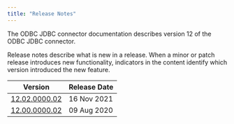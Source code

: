 ```yaml
---
title: "Release Notes"
---
```


The ODBC JDBC connector documentation describes version 12 of the ODBC JDBC connector. 

Release notes describe what is new in a release. When a minor or patch release introduces new functionality, indicators in the content identify which version introduced the new feature.

| Version                                     | Release Date | 
| ------------------------------------------- | ------------ | 
| [12.02.0000.02](01_odbc_12.2.0.2_rel_notes) | 16 Nov 2021 |
| [12.00.0000.02](03_odbc_12.0.0.2_rel_notes) | 09 Aug 2020  |

